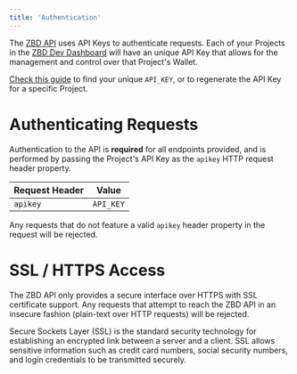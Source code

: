 ```yaml
---
title: 'Authentication'
---
```


The [ZBD API](/api/intro) uses API Keys to authenticate requests. Each of your Projects in the [ZBD Dev Dashboard](https://dashboard.zebedee.io) will have an unique API Key that allows for the management and control over that Project's Wallet.

[Check this guide](/docs/dashboard/projects/api) to find your unique `API_KEY`, or to regenerate the API Key for a specific Project.

# Authenticating Requests

Authentication to the API is **required** for all endpoints provided, and is performed by passing the Project's API Key as the `apikey` HTTP request header property.

| Request Header | Value |
| --- | :-: |
| `apikey` | `API_KEY` |

  
<Note>Any requests that do not feature a valid `apikey` header property in the request will be rejected.</Note>  

# SSL / HTTPS Access

The ZBD API only provides a secure interface over HTTPS with SSL certificate support. Any requests that attempt to reach the ZBD API in an insecure fashion (plain-text over HTTP requests) will be rejected.

<Note>Secure Sockets Layer (SSL) is the standard security technology for establishing an encrypted link between a server and a client. SSL allows sensitive information such as credit card numbers, social security numbers, and login credentials to be transmitted securely.</Note>